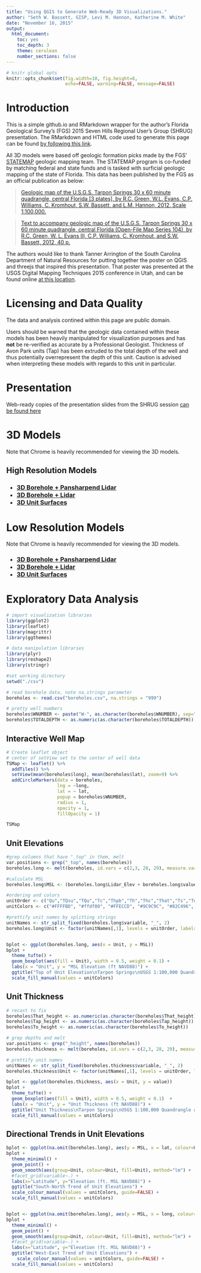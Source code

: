 ```yaml
---
title: "Using QGIS to Generate Web-Ready 3D Visualizations."
author: "Seth W. Bassett, GISP, Levi M. Hannon, Katherine M. White"
date: "November 16, 2015"
output: 
  html_document:
    toc: yes
    toc_depth: 3
    theme: cerulean
    number_sections: false
---
```

```r
# knitr global opts
knitr::opts_chunk$set(fig.width=10, fig.height=8,
                      echo=FALSE, warning=FALSE, message=FALSE)
```


# Introduction

This is a simple github.io and RMarkdown wrapper for the author's Florida Geological Survey's (FGS) 2015 Seven Hills Regional User's Group (SHRUG) presentation. The RMarkdown and HTML code used to generate this page can be found [by following this link](https://github.com/FloridaGeologicalSurvey/SHRUG2015/tree/gh-pages).

All 3D models were based off geologic formation picks made by the FGS' [STATEMAP](http://www.dep.state.fl.us/geology/programs/statemap.htm) geologic mapping team. The STATEMAP program is co-funded by matching federal and state funds and is tasked with surficial geologic mapping of the state of Florida. This data has been published by the FGS as an official publication as below:

> [Geologic map of the U.S.G.S. Tarpon Springs 30 x 60 minute quadrangle, central Florida [3 plates], by R.C.
Green, W.L. Evans, C.P. Williams, C. Kromhout, S.W. Bassett, and L.M. Hannon, 2012. Scale 1:100,000.](http://www.dep.state.fl.us/geology/programs/statemap/index.html#19)

> [Text to accompany geologic map of the U.S.G.S. Tarpon Springs 30 x 60 minute quadrangle, central
Florida (Open-File Map Series 104), by R.C. Green, W. L. Evans III, C.P. Williams, C. Kromhout,
and S.W. Bassett, 2012, 40 p.](http://publicfiles.dep.state.fl.us/FGS/FGS_Publications/OFR/OFR98_FINAL.pdf)

The authors would like to thank Tanner Arrington of the South Carolina Department of Natural Resources for putting together the poster on QGIS and threejs that inspired this presentation. That poster was presented at the USGS Digital Mapping Techniques 2015 conference in Utah, and can be found online [at this location](http://ngmdb.usgs.gov/Info/dmt/docs/DMT15_Arrington.pdf).

# Licensing and Data Quality

The data and analysis contined within this page are public domain.

Users should be warned that the geologic data contained within these models has been heavily manipulated for visualization purposes and has __not__ be re-verified as accurate by a Professional Geologist. Thickness of Avon Park units (Tap) has been extruded to the total depth of the well and thus potentially overrepresent the depth of this unit. Caution is advised when interpreting these models with regards to this unit in particular. 

# Presentation

Web-ready copies of the presentation slides from the SHRUG session [can be found here](presentation/index.html)

# 3D Models

Note that Chrome is heavily recommended for viewing the 3D models.

## High Resolution Models
<h3>
* [3D Borehole + Pansharpend Lidar](threejs/3D Borehole Visualization/index.html)
* [3D Borehole + Lidar](threejs/3D Borehole and LiDAR Visualization/index.html)
* [3D Unit Surfaces](threejs/3D Surface Visualization/index.html)
</h3>

# Low Resolution Models
Note that Chrome is heavily recommended for viewing the 3D models. 

<h3>
* [3D Borehole + Pansharpend Lidar](threejs_lowres/3D Borehole Visualization- Low Resolution/index.html)
* [3D Borehole + Lidar](threejs_lowres/3D Borehole and LiDAR Visualization- Low Resolution/index.html)
* [3D Unit Surfaces](threejs_lowres/3D Surface Visualization - Low Resolution/index.html)
</h3>


# Exploratory Data Analysis

```r


# import visualization libraries
library(ggplot2)
library(leaflet)
library(magrittr)
library(ggthemes)

# data manipulation libraries
library(plyr)
library(reshape2)
library(stringr)

#set working directory
setwd("./csv")

# read borehole data, note na.strings parameter
boreholes <- read.csv("boreholes.csv", na.strings = "999")

# pretty well numbers
boreholes$WNUMBER <- paste("W-", as.character(boreholes$WNUMBER), sep="")
boreholes$TOTALDEPTH <- as.numeric(as.character(boreholes$TOTALDEPTH))
```

## Interactive Well Map

```r

# Create leaflet object
# center of setView set to the center of well data
TSMap <- leaflet() %>%
  addTiles() %>%
  setView(mean(boreholes$long), mean(boreholes$lat), zoom=9) %>%
  addCircleMarkers(data = boreholes, 
                   lng = ~long, 
                   lat = ~ lat, 
                   popup = boreholes$WNUMBER,
                   radius = 1,
                   opacity = 1,
                   fillOpacity = 1)

TSMap

```

## Unit Elevations

```r
#grep columns that have "_top" in them, melt
var.positions <- grep("_top", names(boreholes))
boreholes.long <- melt(boreholes, id.vars = c(2,3, 28, 29), measure.vars = var.positions)

#calculate MSL
boreholes.long$MSL <- (boreholes.long$Lidar_Elev + boreholes.long$value)

#ordering and colors
unitOrder <- c("Qu","TQsu","TQu","Tc","Thpb","Th","Thc","That","Ts","To","Tap")
unitColors <- c("#FFFFBD", "#ffdf80", "#FFECCD", "#9C9C9C", "#82C496", "#C8F0DC", "#70db70", "#FFBFE9", "#A39CE6", "#2686E0", "#000099")

#prettify unit names by splitting strings
unitNames <- str_split_fixed(boreholes.long$variable, "_", 2)
boreholes.long$Unit <- factor(unitNames[,1], levels = unitOrder, labels = unitOrder)


bplot <- ggplot(boreholes.long, aes(x = Unit, y = MSL))
bplot + 
  theme_tufte() + 
  geom_boxplot(aes(fill = Unit), width = 0.5, weight = 0.1) + 
  labs(x = "Unit", y = "MSL Elevation (ft NAVD88)") + 
  ggtitle("Top of Unit Elevation\nTarpon Springs\nUSGS 1:100,000 Quandrangle and Surrounds") + 
  scale_fill_manual(values = unitColors)


```

## Unit Thickness

```r

# recast to fix
boreholes$That_height <- as.numeric(as.character(boreholes$That_height))
boreholes$Tap_height <- as.numeric(as.character(boreholes$Tap_height))
boreholes$To_height <- as.numeric(as.character(boreholes$To_height))

# grep depths and melt
var.positions <- grep("_height", names(boreholes))
boreholes.thickness <- melt(boreholes, id.vars = c(2,3, 28, 29), measure.vars = var.positions)

# prettify unit names
unitNames <- str_split_fixed(boreholes.thickness$variable, "_", 2)
boreholes.thickness$Unit <- factor(unitNames[,1], levels = unitOrder, labels = unitOrder)

bplot <- ggplot(boreholes.thickness, aes(x = Unit, y = value))
bplot + 
  theme_tufte() + 
  geom_boxplot(aes(fill = Unit), width = 0.5, weight = 0.1)  + 
  labs(x = "Unit", y = "Unit Thickness (ft NAVD88)") + 
  ggtitle("Unit Thickness\nTarpon Springs\nUSGS 1:100,000 Quandrangle and Surrounds") + 
  scale_fill_manual(values = unitColors)

```

## Directional Trends in Unit Elevations

```r
bplot <- ggplot(na.omit(boreholes.long), aes(y = MSL, x = lat, colour=Unit))
bplot + 
  theme_minimal() + 
  geom_point() + 
  geom_smooth(aes(group=Unit, colour=Unit, fill=Unit), method="lm") +
  #facet_grid(variable~.) +
  labs(x="Latitude", y="Elevation (ft. MSL NAVD88)") + 
  ggtitle("South-North Trend of Unit Elevations") + 
  scale_colour_manual(values = unitColors, guide=FALSE) + 
  scale_fill_manual(values = unitColors)


bplot <- ggplot(na.omit(boreholes.long), aes(y = MSL, x = long, colour=Unit))
bplot + 
  theme_minimal() + 
  geom_point() + 
  geom_smooth(aes(group=Unit, colour=Unit, fill=Unit), method="lm") +
  #facet_grid(variable~.) +
  labs(x="Latitude", y="Elevation (ft. MSL NAVD88)") + 
  ggtitle("West-East Trend of Unit Elevations") +
    scale_colour_manual(values = unitColors, guide=FALSE) + 
  scale_fill_manual(values = unitColors)
```


